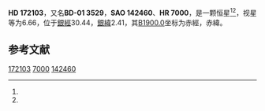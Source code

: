 {{Starbox begin
| name = HD 172103
}}
{{Starbox observe
| epoch = [[J2000.0|J2000.0]]
| constell = {{星座名待查}}<ref name=SIMBAD>{{cite web
 | url=http://simbad.u-strasbg.fr/simbad/sim-id?Ident=HR+7000
 | title =Pulsating variable Star
 | publisher=Centre de Données astronomiques de Strasbourg
 | work=SIMBAD
 | accessdate=2012-07-13}}</ref><ref name=DATA>{{cite web
 | url=http://vizier.u-strasbg.fr/viz-bin/VizieR-5?-out.add=.&-source=5050&-corr=PK=HR&-out.max=9999&HR=7000
 | title=VizieR Detailed Page
 | accessdate=2012-07-13
 | archive-date=2019-02-16
 | archive-url=https://web.archive.org/web/20190216092310/http://vizier.u-strasbg.fr/viz-bin/VizieR-5?-out.add=.&-source=5050&-corr=PK=HR&-out.max=9999&HR=7000
 | dead-url=no
 }}</ref>
| 星官 = 
| ra = {{RA|18|38|19.1}}<ref name=SIMBAD /><ref name=DATA />
| dec = {{DEC|-1|6|48}}<ref name=SIMBAD /><ref name=DATA />
| appmag_v = 6.66<ref name=SIMBAD /><ref name=DATA />
}}
{{Starbox character
| class = F1IV-V<ref name=SIMBAD /><ref name=DATA />
| b-v = 0.42<ref name=SIMBAD /><ref name=DATA />
| u-b = 0.01<ref name=SIMBAD /><ref name=DATA />
| r-i = <ref name=SIMBAD /><ref name=DATA />
| variable = 
}}
{{Starbox astrometry
| radial_v = 0.01
| prop_mo_ra = -25
| parallax = 
| p_error = 
}}
{{Starbox catalog
| names =BD-01 3529，[[SAO星表|SAO]] 142460，[[HD星表|HD]] 172103，[[HR星表|HR]] 7000}}
{{Starbox reference |Simbad=HR+7000}}
{{Starbox end}}

'''HD 172103'''，又名'''BD-01 3529'''，'''SAO 142460'''、'''HR 7000'''，是一颗恒星<ref name=SIMBAD /><ref name=DATA />，视星等为6.66，位于[[銀道座標系|銀經]]30.44，[[銀道座標系|銀緯]]2.41，其[[B1900.0|B1900.0]]坐标为赤經{{RA|18|33|9.2}}，赤緯{{DEC|-1|2.41|58}}。

== 参考文献 ==
{{reflist}}

{{star-stub}}

[[Category:HD和HDE天體|172103]]
[[Category:HR天體|7000]]
[[Category:SAO天體|142460]]